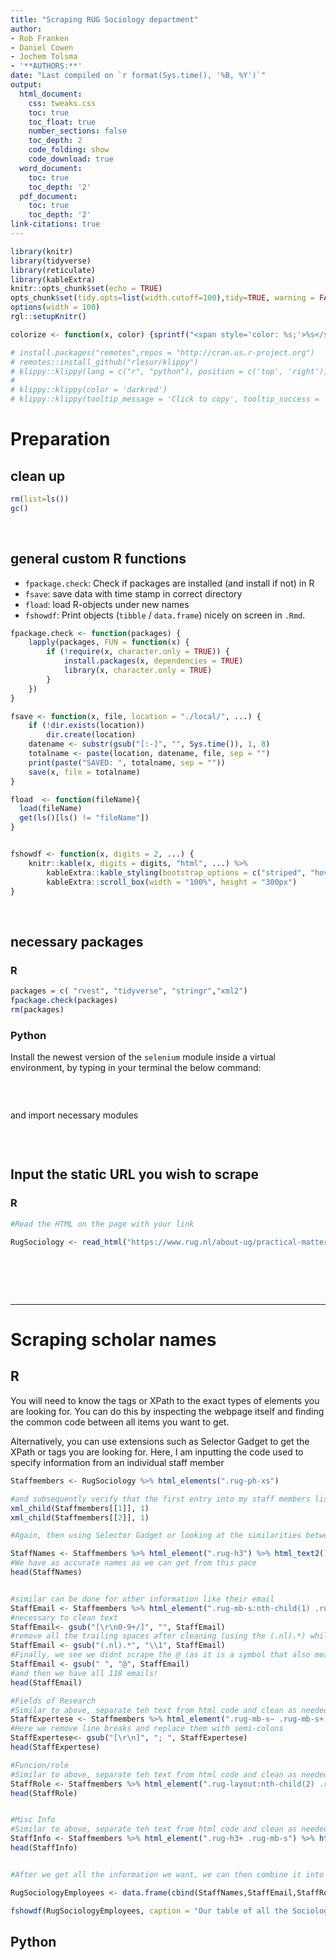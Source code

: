 ---
title: "Scraping RUG Sociology department"
author:
- Rob Franken
- Daniel Cowen
- Jochem Tolsma
- '**AUTHORS:**'
date: "Last compiled on `r format(Sys.time(), '%B, %Y')`"
output:
  html_document:
    css: tweaks.css
    toc: true
    toc_float: true
    number_sections: false
    toc_depth: 2
    code_folding: show
    code_download: true
  word_document:
    toc: true
    toc_depth: '2'
  pdf_document:
    toc: true
    toc_depth: '2'
link-citations: true
---


```{r, globalsettings, echo=FALSE, warning=FALSE, results='hide', message=FALSE}
library(knitr)
library(tidyverse) 
library(reticulate)
library(kableExtra)
knitr::opts_chunk$set(echo = TRUE)
opts_chunk$set(tidy.opts=list(width.cutoff=100),tidy=TRUE, warning = FALSE, message = FALSE,comment = "#>", cache=TRUE, class.source=c("test"), class.output=c("test3"))
options(width = 100)
rgl::setupKnitr()

colorize <- function(x, color) {sprintf("<span style='color: %s;'>%s</span>", color, x) }
```

```{r klippy, echo=FALSE, include=TRUE}
# install.packages("remotes",repos = "http://cran.us.r-project.org")
# remotes::install_github("rlesur/klippy")
# klippy::klippy(lang = c("r", "python"), position = c('top', 'right'))
# 
# klippy::klippy(color = 'darkred')
# klippy::klippy(tooltip_message = 'Click to copy', tooltip_success = 'Done')
```

# Preparation

## clean up
```{r, cleanup, results='hide'}
rm(list=ls())
gc()
```

<br>

## general custom R functions

- `fpackage.check`: Check if packages are installed (and install if not) in R
- `fsave`: save data with time stamp in correct directory
- `fload`: load R-objects under new names
- `fshowdf`: Print objects (`tibble` / `data.frame`) nicely on screen in `.Rmd`.


```{r, customfunc}
fpackage.check <- function(packages) {
    lapply(packages, FUN = function(x) {
        if (!require(x, character.only = TRUE)) {
            install.packages(x, dependencies = TRUE)
            library(x, character.only = TRUE)
        }
    })
}

fsave <- function(x, file, location = "./local/", ...) {
    if (!dir.exists(location))
        dir.create(location)
    datename <- substr(gsub("[:-]", "", Sys.time()), 1, 8)
    totalname <- paste(location, datename, file, sep = "")
    print(paste("SAVED: ", totalname, sep = ""))
    save(x, file = totalname)
}

fload  <- function(fileName){
  load(fileName)
  get(ls()[ls() != "fileName"])
}


fshowdf <- function(x, digits = 2, ...) {
    knitr::kable(x, digits = digits, "html", ...) %>%
        kableExtra::kable_styling(bootstrap_options = c("striped", "hover")) %>%
        kableExtra::scroll_box(width = "100%", height = "300px")
}
```

<br>

## necessary packages {.tabset .tabset-fade}

### R

```{r, packages, results='hide', message=FALSE, warning=FALSE}
packages = c( "rvest", "tidyverse", "stringr","xml2")
fpackage.check(packages)
rm(packages)
```

### Python

Install the newest version of the `selenium` module inside a virtual environment, by typing in your terminal the below command:

```{bash, eval = FALSE}

``` 

<br>

and import necessary modules

```{python, eval = FALSE}

``` 

<br>

## Input the static URL you wish to scrape {.tabset .tabset-fade}

### R

```{r, rvest, eval = FALSE}
#Read the HTML on the page with your link

RugSociology <- read_html("https://www.rug.nl/about-ug/practical-matters/find-an-expert?lang=en&discipline=Sociology")

``` 
<br>


## {.unlisted .unnumbered}


<br>

---

# Scraping scholar names {.tabset .tabset-fade}

## R

You will need to know the tags or XPath to the exact types of elements you are looking for. You can do this by inspecting the webpage itself and finding the common code between all items you want to get.

Alternatively, you can use extensions such as Selector Gadget to get the XPath or tags you are looking for. Here, I am inputting the code used to specify information from an individual staff member

```{r, names, eval = FALSE, results = 'asis'}


Staffmembers <- RugSociology %>% html_elements(".rug-ph-xs") 

#and subsequently verify that the first entry into my staff members list is indeed the first person on the webpage
xml_child(Staffmembers[[1]], 1)
xml_child(Staffmembers[[2]], 1)

#Again, then using Selector Gadget or looking at the similarities between each indidivudal staff members list, we can find the tag that corresponds just to the names, and extract just the text from this using html_text2

StaffNames <- Staffmembers %>% html_element(".rug-h3") %>% html_text2()
#We have as accurate names as we can get from this pace
head(StaffNames)


#similar can be done for other information like their email
StaffEmail <- Staffmembers %>% html_element(".rug-mb-s:nth-child(1) .rug-width-s-20-24") %>% html_text2()
#necessary to clean text
StaffEmail<- gsub("[\r\n0-9+/]", "", StaffEmail)
#remove all the trailing spaces after cleaning (using the (.nl).*) while still keeping the end of the email (using \\1)
StaffEmail <- gsub("(.nl).*", "\\1", StaffEmail)
#Finally, we see we didnt scrape the @ (as it is a symbol that also means something else in html so the html_text function didnt think it was text and subsequently removed it) so we must put it back in place of the space it left
StaffEmail <- gsub(" ", "@", StaffEmail)
#and then we have all 118 emails!
head(StaffEmail)

#Fields of Research
#Similar to above, separate teh text from html code and clean as needed
StaffExpertese <- Staffmembers %>% html_element(".rug-mb-s~ .rug-mb-s+ .rug-mb-s .rug-width-s-20-24") %>% html_text2()
#Here we remove line breaks and replace them with semi-colons 
StaffExpertese<- gsub("[\r\n]", "; ", StaffExpertese)
head(StaffExpertese)

#Funcion/role
#Similar to above, separate teh text from html code and clean as needed. This time no cleaning is needed
StaffRole <- Staffmembers %>% html_element(".rug-layout:nth-child(2) .rug-width-s-20-24") %>% html_text2()
head(StaffRole)


#Misc Info
#Similar to above, separate teh text from html code and clean as needed. This time no cleaning is needed
StaffInfo <- Staffmembers %>% html_element(".rug-h3+ .rug-mb-s") %>% html_text2()
head(StaffInfo)


#After we get all the information we want, we can then combine it into a single dataframe to allow for better storage and data manipulation

RugSociologyEmployees <- data.frame(cbind(StaffNames,StaffEmail,StaffRole,StaffExpertese,StaffInfo))

fshowdf(RugSociologyEmployees, caption = "Our table of all the Sociology Employees in the RuG" ) 


``` 

## Python

```{r, eval = FALSE}

``` 

